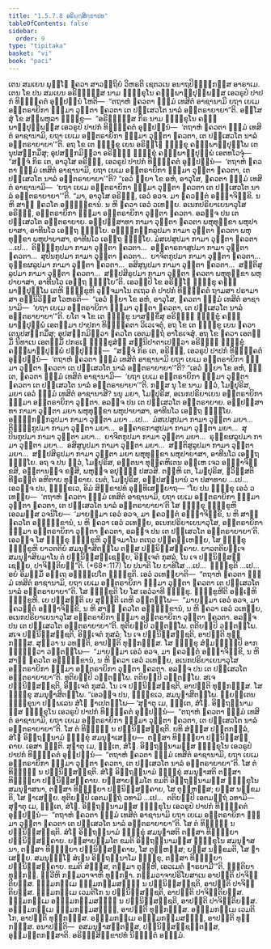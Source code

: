 ```yaml
---
title: "1.5.7.8 ອຣິຏ຺ຐສິກ຺ຂາປທ"
tableOfContents: false
sidebar:
  order: 9
type: "tipitaka"
basket: "vi"
book: "paci"
---
```



<DynamicBreadcrumb />

<Division number="417" book="paci">

<Paragraph number="1247" book="paci">
ເຕນ ສມເຍນ ພຸທ຺ໂຘ ຠຄວາ ສາວຕ຺ຖິຍໍ ວິຫຣຕິ ເຊຕວເນ ອນາຖປິຓ຺ຑິກສ຺ສ ອາຣາເມ. ເຕນ ໂຂ ປນ ສມເຍນ ອຣິຏ຺ຐສ຺ສ ນາມ ຠິກ຺ຂຸໂນ ຄທ຺ຘພາຘິປຸພ຺ພສ຺ສ ເອວຣູປໍ ປາປກໍ ທິຏ຺ຐິຄຕໍ ອຸປ຺ປນ຺ນໍ ໂຫຕິ—  “ຕຖາຫໍ ຠຄວຕາ ຘມ຺ມໍ ເທສິຕໍ ອາຊານາມິ ຍຖາ ເຍເມ ອນ຺ຕຣາຍິກາ ຘມ຺ມາ ວຸຕ຺ຕາ ຠຄວຕາ ເຕ ປຏິເສວໂຕ ນາລໍ ອນ຺ຕຣາຍາຍາ”ຕິ. ອສ຺ໂສສຸໍ ໂຂ ສມ຺ພຫຸລາ ຠິກ຺ຂູ—  “ອຣິຏ຺ຐສ຺ສ ກິຣ ນາມ ຠິກ຺ຂຸໂນ ຄທ຺ຘພາຘິປຸພ຺ພສ຺ສ ເອວຣູປໍ ປາປກໍ ທິຏ຺ຐິຄຕໍ ອຸປ຺ປນ຺ນໍ—  ‘ຕຖາຫໍ ຠຄວຕາ ຘມ຺ມໍ ເທສິຕໍ ອາຊານາມິ, ຍຖາ ເຍເມ ອນ຺ຕຣາຍິກາ ຘມ຺ມາ ວຸຕ຺ຕາ ຠຄວຕາ, ເຕ ປຏິເສວໂຕ ນາລໍ ອນ຺ຕຣາຍາຍາ’”ຕິ. ອຖ ໂຂ ເຕ ຠິກ຺ຂູ ເຍນ ອຣິຏ຺ໂຐ ຠິກ຺ຂຸ ຄທ຺ຘພາຘິປຸພ຺ໂພ ເຕນຸປສງ຺ກມິໍສຸ; ອຸປສງ຺ກມິຕ຺ວາ ອຣິຏ຺ຐໍ ຠິກ຺ຂຸໍ ຄທ຺ຘພາຘິປຸພ຺ພໍ ເອຕທໂວຈຸໍ—  “ສຈ຺ຈໍ ກິຣ ເຕ, ອາວຸໂສ ອຣິຏ຺ຐ, ເອວຣູປໍ ປາປກໍ ທິຏ຺ຐິຄຕໍ ອຸປ຺ປນ຺ນໍ—  ‘ຕຖາຫໍ ຠຄວຕາ ຘມ຺ມໍ ເທສິຕໍ ອາຊານາມິ, ຍຖາ ເຍເມ ອນ຺ຕຣາຍິກາ ຘມ຺ມາ ວຸຕ຺ຕາ ຠຄວຕາ, ເຕ ປຏິເສວໂຕ ນາລໍ ອນ຺ຕຣາຍາຍາ’”ຕິ? “ເອວໍ ພ຺ຍາ ໂຂ ອຫໍ, ອາວຸໂສ, ຠຄວຕາ ຘມ຺ມໍ ເທສິຕໍ ອາຊານາມິ—  ‘ຍຖາ ເຍເມ ອນ຺ຕຣາຍິກາ ຘມ຺ມາ ວຸຕ຺ຕາ ຠຄວຕາ ເຕ ປຏິເສວໂຕ ນາລໍ ອນ຺ຕຣາຍາຍາ’”ຕິ.
</Paragraph>

<Paragraph number="1248" book="paci">
“ມາ, ອາວຸໂສ ອຣິຏ຺ຐ, ເອວໍ ອວຈ. ມາ ຠຄວນ຺ຕໍ ອພ຺ຠາຈິກ຺ຂິ. ນ ຫິ ສາຘຸ ຠຄວໂຕ ອພ຺ຠກ຺ຂານໍ. ນ ຫິ ຠຄວາ ເອວໍ ວເທຍ຺ຍ. ອເນກປຣິຍາເຍນາວຸໂສ ອຣິຏ຺ຐ, ອນ຺ຕຣາຍິກາ ຘມ຺ມາ ອນ຺ຕຣາຍິກາ ວຸຕ຺ຕາ ຠຄວຕາ. ອລຎ຺ຈ ປນ ເຕ ປຏິເສວໂຕ ອນ຺ຕຣາຍາຍ. ອປ຺ປສ຺ສາທາ ກາມາ ວຸຕ຺ຕາ ຠຄວຕາ ພຫຸທຸກ຺ຂາ ພຫຸປາຍາສາ, ອາທີນໂວ ເອຕ຺ຖ ຠິຍ຺ໂຍ. ອຏ຺ຐິກງ຺ກລູປມາ ກາມາ ວຸຕ຺ຕາ ຠຄວຕາ ພຫຸທຸກ຺ຂາ ພຫຸປາຍາສາ, ອາທີນໂວ ເອຕ຺ຖ ຠິຍ຺ໂຍ. ມໍສເປສູປມາ ກາມາ ວຸຕ຺ຕາ ຠຄວຕາ …ເປ…  ຕິຓຸກ຺ກູປມາ ກາມາ ວຸຕ຺ຕາ ຠຄວຕາ…  ອງ຺ຄາຣກາສູປມາ ກາມາ ວຸຕ຺ຕາ ຠຄວຕາ…  ສຸປິນກູປມາ ກາມາ ວຸຕ຺ຕາ ຠຄວຕາ…  ຍາຈິຕກູປມາ ກາມາ ວຸຕ຺ຕາ ຠຄວຕາ…  ຣຸກ຺ຂຜລູປມາ ກາມາ ວຸຕ຺ຕາ ຠຄວຕາ…  ອສິສູນູປມາ ກາມາ ວຸຕ຺ຕາ ຠຄວຕາ…  ສຕ຺ຕິສູລູປມາ ກາມາ ວຸຕ຺ຕາ ຠຄວຕາ…  ສປ຺ປສິຣູປມາ ກາມາ ວຸຕ຺ຕາ ຠຄວຕາ ພຫຸທຸກ຺ຂາ ພຫຸປາຍາສາ, ອາທີນໂວ ເອຕ຺ຖ ຠິຍ຺ໂຍ”ຕິ.
</Paragraph>

<Paragraph number="1249" book="paci">
ເອວມ຺ປິ ໂຂ ອຣິຏ຺ໂຐ ຠິກ຺ຂຸ ຄທ຺ຘພາຘິປຸພ຺ໂພ ເຕຫິ ຠິກ຺ຂູຫິ ວຸຈ຺ຈມາໂນ ຕເຖວ ຕໍ ປາປກໍ ທິຏ຺ຐິຄຕໍ ຖາມສາ ປຣາມາສາ ອຠິນິວິສ຺ສ ໂວຫຣຕິ—  “ເອວໍ ພ຺ຍາ ໂຂ ອຫໍ, ອາວຸໂສ, ຠຄວຕາ ຘມ຺ມໍ ເທສິຕໍ ອາຊານາມິ—  ‘ຍຖາ ເຍເມ ອນ຺ຕຣາຍິກາ ຘມ຺ມາ ວຸຕ຺ຕາ ຠຄວຕາ, ເຕ ປຏິເສວໂຕ ນາລໍ ອນ຺ຕຣາຍາຍາ’”ຕິ. ຍໂຕ ຈ ໂຂ ເຕ ຠິກ຺ຂູ ນາສກ຺ຂິໍສຸ ອຣິຏ຺ຐໍ ຠິກ຺ຂຸໍ ຄທ຺ຘພາຘິປຸພ຺ພໍ ເອຕສ຺ມາ ປາປກາ ທິຏ຺ຐິຄຕາ ວິເວເຈຕຸໍ, ອຖ ໂຂ ເຕ ຠິກ຺ຂູ ເຍນ ຠຄວາ ເຕນຸປສງ຺ກມິໍສຸ; ອຸປສງ຺ກມິຕ຺ວາ ຠຄວໂຕ ເອຕມຕ຺ຖໍ ອາໂຣເຈສຸໍ. ອຖ ໂຂ ຠຄວາ ເອຕສ຺ມິໍ ນິທາເນ ເອຕສ຺ມິໍ ປກຣເຓ ຠິກ຺ຂຸສໍຆໍ ສນ຺ນິປາຕາເປຕ຺ວາ ອຣິຏ຺ຐໍ ຠິກ຺ຂຸໍ ຄທ຺ຘພາຘິປຸພ຺ພໍ ປຏິປຸຈ຺ຉິ—  “ສຈ຺ຈໍ ກິຣ ເຕ, ອຣິຏ຺ຐ, ເອວຣູປໍ ປາປກໍ ທິຏ຺ຐິຄຕໍ ອຸປ຺ປນ຺ນໍ—  ‘ຕຖາຫໍ ຠຄວຕາ ຘມ຺ມໍ ເທສິຕໍ ອາຊານາມິ ຍຖາ ເຍເມ ອນ຺ຕຣາຍິກາ ຘມ຺ມາ ວຸຕ຺ຕາ ຠຄວຕາ ເຕ ປຏິເສວໂຕ ນາລໍ ອນ຺ຕຣາຍາຍາ’”ຕິ? “ເອວໍ ພ຺ຍາ ໂຂ ອຫໍ, ຠນ຺ເຕ, ຠຄວຕາ ຘມ຺ມໍ ເທສິຕໍ ອາຊານາມິ—  ‘ຍຖາ ເຍເມ ອນ຺ຕຣາຍິກາ ຘມ຺ມາ ວຸຕ຺ຕາ ຠຄວຕາ ເຕ ປຏິເສວໂຕ ນາລໍ ອນ຺ຕຣາຍາຍາ’”ຕິ.
</Paragraph>

<Paragraph number="1250" book="paci">
ກສ຺ສ ນຸ ໂຂ ນາມ ຕ຺ວໍ, ໂມຆປຸຣິສ, ມຍາ ເອວໍ ຘມ຺ມໍ ເທສິຕໍ ອາຊານາສິ? ນນຸ ມຍາ, ໂມຆປຸຣິສ, ອເນກປຣິຍາເຍນ ອນ຺ຕຣາຍິກາ ຘມ຺ມາ ອນ຺ຕຣາຍິກາ ວຸຕ຺ຕາ. ອລຎ຺ຈ ປນ ເຕ ປຏິເສວໂຕ ອນ຺ຕຣາຍາຍ. ອປ຺ປສ຺ສາທາ ກາມາ ວຸຕ຺ຕາ ມຍາ ພຫຸທຸກ຺ຂາ ພຫຸປາຍາສາ, ອາທີນໂວ ເອຕ຺ຖ ຠິຍ຺ໂຍ. ອຏ຺ຐິກງ຺ກລູປມາ ກາມາ ວຸຕ຺ຕາ ມຍາ …ເປ…  ມໍສເປສູປມາ ກາມາ ວຸຕ຺ຕາ ມຍາ…  ຕິຓຸກ຺ກູປມາ ກາມາ ວຸຕ຺ຕາ ມຍາ…  ອງ຺ຄາຣກາສູປມາ ກາມາ ວຸຕ຺ຕາ ມຍາ…  ສຸປິນກູປມາ ກາມາ ວຸຕ຺ຕາ ມຍາ…  ຍາຈິຕກູປມາ ກາມາ ວຸຕ຺ຕາ ມຍາ…  ຣຸກ຺ຂຜລູປມາ ກາມາ ວຸຕ຺ຕາ ມຍາ…  ອສິສູນູປມາ ກາມາ ວຸຕ຺ຕາ ມຍາ…  ສຕ຺ຕິສູລູປມາ ກາມາ ວຸຕ຺ຕາ ມຍາ…  ສປ຺ປສິຣູປມາ ກາມາ ວຸຕ຺ຕາ ມຍາ ພຫຸທຸກ຺ຂາ ພຫຸປາຍາສາ, ອາທີນໂວ ເອຕ຺ຖ ຠິຍ຺ໂຍ. ອຖ ຈ ປນ ຕ຺ວໍ, ໂມຆປຸຣິສ, ອຕ຺ຕນາ ທຸຄ຺ຄຫິເຕນ ອມ຺ເຫ ເຈວ ອພ຺ຠາຈິກ຺ຂສິ, ອຕ຺ຕານຎ຺ຈ ຂຓສິ, ພຫຸຎ຺ຈ ອປຸຎ຺ຎໍ ປສວສິ. ຕຎ຺ຫິ ເຕ, ໂມຆປຸຣິສ, ຠວິສ຺ສຕິ ທີຆຣຕ຺ຕໍ ອຫິຕາຍ ທຸກ຺ຂາຍ. ເນຕໍ, ໂມຆປຸຣິສ, ອປ຺ປສນ຺ນານໍ ວາ ປສາທາຍ …ເປ…  ເອວຎ຺ຈ ປນ, ຠິກ຺ຂເວ, ອິມໍ ສິກ຺ຂາປທໍ ອຸທ຺ທິເສຍ຺ຍາຖ—
</Paragraph>

</Division>
<Division number="418" book="paci">

<Paragraph number="1251" book="paci">
<Emphasis>“ໂຍ ປນ ຠິກ຺ຂຸ ເອວໍ ວເທຍ຺ຍ—  ‘ຕຖາຫໍ ຠຄວຕາ ຘມ຺ມໍ ເທສິຕໍ ອາຊານາມິ, ຍຖາ ເຍເມ ອນ຺ຕຣາຍິກາ ຘມ຺ມາ ວຸຕ຺ຕາ ຠຄວຕາ, ເຕ ປຏິເສວໂຕ ນາລໍ ອນ຺ຕຣາຍາຍາ’ຕິ ໂສ ຠິກ຺ຂຸ ຠິກ຺ຂູຫິ ເອວມສ຺ສ ວຈນີໂຍ—  ‘ມາຍສ຺ມາ ເອວໍ ອວຈ, ມາ ຠຄວນ຺ຕໍ ອພ຺ຠາຈິກ຺ຂິ, ນ ຫິ ສາຘຸ ຠຄວໂຕ ອພ຺ຠກ຺ຂານໍ, ນ ຫິ ຠຄວາ ເອວໍ ວເທຍ຺ຍ, ອເນກປຣິຍາເຍນາວຸໂສ, ອນ຺ຕຣາຍິກາ ຘມ຺ມາ ອນ຺ຕຣາຍິກາ ວຸຕ຺ຕາ ຠຄວຕາ, ອລຎ຺ຈ ປນ ເຕ ປຏິເສວໂຕ ອນ຺ຕຣາຍາຍາ’ຕິ. ເອວຎ຺ຈ ໂສ ຠິກ຺ຂຸ ຠິກ຺ຂູຫິ ວຸຈ຺ຈມາໂນ ຕເຖວ ປຄ຺ຄຓ຺ເຫຍ຺ຍ, ໂສ ຠິກ຺ຂຸ ຠິກ຺ຂູຫິ ຍາວຕຕິຍໍ ສມນຸຠາສິຕພ຺ໂພ ຕສ຺ສ ປຏິນິສ຺ສຄ຺ຄາຍ. ຍາວຕຕິຍຎ຺ເຈ ສມນຸຠາສິຍມາໂນ ຕໍ ປຏິນິສ຺ສຊ຺ເຊຍ຺ຍ, ອິຈ຺ເຈຕໍ ກຸສລໍ, ໂນ ເຈ ປຏິນິສ຺ສຊ຺ເຊຍ຺ຍ, ປາຈິຕ຺ຕິຍນ຺”</Emphasis>ຕິ. (*68*:<Emphasis>117</Emphasis>)
</Paragraph>

</Division>
<Division number="419" book="paci">

<Paragraph number="1252" book="paci">
<Emphasis>ໂຍ ປນາ</Emphasis>ຕິ ໂຍ ຍາທິໂສ …ເປ…  <Emphasis>ຠິກ຺ຂູ</Emphasis>ຕິ …ເປ…  ອຍໍ ອິມສ຺ມິໍ ອຕ຺ເຖ ອຘິປ຺ເປໂຕ ຠິກ຺ຂູຕິ.
</Paragraph>

<Paragraph number="1253" book="paci">
<Emphasis>ເອວໍ ວເທຍ຺ຍາ</Emphasis>ຕິ—  “ຕຖາຫໍ ຠຄວຕາ ຘມ຺ມໍ ເທສິຕໍ ອາຊານາມິ, ຍຖາ ເຍເມ ອນ຺ຕຣາຍິກາ ຘມ຺ມາ ວຸຕ຺ຕາ ຠຄວຕາ ເຕ ປຏິເສວໂຕ ນາລໍ ອນ຺ຕຣາຍາຍາ”ຕິ.
</Paragraph>

<Paragraph number="1254" book="paci">
<Emphasis>ໂສ ຠິກ຺ຂູ</Emphasis>ຕິ ໂຍ ໂສ ເອວໍວາທີ ຠິກ຺ຂຸ.
</Paragraph>

<Paragraph number="1255" book="paci">
<Emphasis>ຠິກ຺ຂູຫີ</Emphasis>ຕິ ອຎ຺ເຎຫິ ຠິກ຺ຂູຫິ. ເຍ ປສ຺ສນ຺ຕິ ເຍ ສຸຓນ຺ຕິ ເຕຫິ ວຕ຺ຕພ຺ໂພ—  “ມາຍສ຺ມາ ເອວໍ ອວຈ, ມາ ຠຄວນ຺ຕໍ ອພ຺ຠາຈິກ຺ຂິ, ນ ຫິ ສາຘຸ ຠຄວໂຕ ອພ຺ຠກ຺ຂານໍ, ນ ຫິ ຠຄວາ ເອວໍ ວເທຍ຺ຍ, ອເນກປຣິຍາເຍນາວຸໂສ ອນ຺ຕຣາຍິກາ ຘມ຺ມາ ອນ຺ຕຣາຍິກາ ວຸຕ຺ຕາ ຠຄວຕາ. ອລຎ຺ຈ ປນ ເຕ ປຏິເສວໂຕ ອນ຺ຕຣາຍາຍາ”ຕິ. ທຸຕິຍມ຺ປິ ວຕ຺ຕພ຺ໂພ. ຕຕິຍມ຺ປິ ວຕ຺ຕພ຺ໂພ. ສເຈ ປຏິນິສ຺ສຊ຺ຊຕິ, ອິຈ຺ເຈຕໍ ກຸສລໍ; ໂນ ເຈ ປຏິນິສ຺ສຊ຺ຊຕິ, ອາປຕ຺ຕິ ທຸກ຺ກຏສ຺ສ. ສຸຕ຺ວາ ນ ວທນ຺ຕິ, ອາປຕ຺ຕິ ທຸກ຺ກຏສ຺ສ. ໂສ ຠິກ຺ຂຸ <Emphasis>ສໍຆມຊ຺ຌມ຺ປິ</Emphasis> ອາກຑ຺ຒິຕ຺ວາ ວຕ຺ຕພ຺ໂພ—  “ມາຍສ຺ມາ ເອວໍ ອວຈ, ມາ ຠຄວນ຺ຕໍ ອພ຺ຠາຈິກ຺ຂິ, ນ ຫິ ສາຘຸ ຠຄວໂຕ ອພ຺ຠກ຺ຂານໍ, ນ ຫິ ຠຄວາ ເອວໍ ວເທຍ຺ຍ, ອເນກປຣິຍາເຍນາວຸໂສ ອນ຺ຕຣາຍິກາ ຘມ຺ມາ ອນ຺ຕຣາຍິກາ ວຸຕ຺ຕາ ຠຄວຕາ. ອລຎ຺ຈ ປນ ເຕ ປຏິເສວໂຕ ອນ຺ຕຣາຍາຍາ”ຕິ. ທຸຕິຍມ຺ປິ ວຕ຺ຕພ຺ໂພ. ຕຕິຍມ຺ປິ ວຕ຺ຕພ຺ໂພ. ສເຈ ປຏິນິສ຺ສຊ຺ຊຕິ, ອິຈ຺ເຈຕໍ ກຸສລໍ. ໂນ ເຈ ປຏິນິສ຺ສຊ຺ຊຕິ, ອາປຕ຺ຕິ ທຸກ຺ກຏສ຺ສ. ໂສ ຠິກ຺ຂຸ ສມນຸຠາສິຕພ຺ໂພ. “ເອວຎ຺ຈ ປນ, ຠິກ຺ຂເວ, ສມນຸຠາສິຕພ຺ໂພ. ພ຺ຍຕ຺ເຕນ ຠິກ຺ຂຸນາ ປຏິພເລນ ສໍໂຆ ຎາເປຕພ຺ໂພ—
</Paragraph>

</Division>
<Division number="420" book="paci">

<Paragraph number="1256" book="paci">
‘ສຸຓາຕຸ ເມ, ຠນ຺ເຕ, ສໍໂຆ. ອິຕ຺ຖນ຺ນາມສ຺ສ ຠິກ຺ຂຸໂນ ເອວຣູປໍ ປາປກໍ ທິຏ຺ຐິຄຕໍ ອຸປ຺ປນ຺ນໍ—  “ຕຖາຫໍ ຠຄວຕາ ຘມ຺ມໍ ເທສິຕໍ ອາຊານາມິ, ຍຖາ ເຍເມ ອນ຺ຕຣາຍິກາ ຘມ຺ມາ ວຸຕ຺ຕາ ຠຄວຕາ, ເຕ ປຏິເສວໂຕ ນາລໍ ອນ຺ຕຣາຍາຍາ”ຕິ. ໂສ ຕໍ ທິຏ຺ຐິໍ ນ ປຏິນິສ຺ສຊ຺ຊຕິ. ຍທິ ສໍຆສ຺ສ ປຕ຺ຕກລ຺ລໍ, ສໍໂຆ ອິຕ຺ຖນ຺ນາມໍ ຠິກ຺ຂຸໍ ສມນຸຠາເສຍ຺ຍ—  ຕສ຺ສາ ທິຏ຺ຐິຍາ ປຏິນິສ຺ສຄ຺ຄາຍ. ເອສາ ຎຕ຺ຕິ.
</Paragraph>

<Paragraph number="1257" book="paci">
ສຸຓາຕຸ ເມ, ຠນ຺ເຕ, ສໍໂຆ. ອິຕ຺ຖນ຺ນາມສ຺ສ ຠິກ຺ຂຸໂນ ເອວຣູປໍ ປາປກໍ ທິຏ຺ຐິຄຕໍ ອຸປ຺ປນ຺ນໍ—  “ຕຖາຫໍ ຠຄວຕາ ຘມ຺ມໍ ເທສິຕໍ ອາຊານາມິ, ຍຖາ ເຍເມ ອນ຺ຕຣາຍິກາ ຘມ຺ມາ ວຸຕ຺ຕາ ຠຄວຕາ, ເຕ ປຏິເສວໂຕ ນາລໍ ອນ຺ຕຣາຍາຍາ”ຕິ. ໂສ ຕໍ ທິຏ຺ຐິໍ ນ ປຏິນິສ຺ສຊ຺ຊຕິ. ສໍໂຆ ອິຕ຺ຖນ຺ນາມໍ ຠິກ຺ຂຸໍ ສມນຸຠາສຕິ ຕສ຺ສາ ທິຏ຺ຐິຍາ ປຏິນິສ຺ສຄ຺ຄາຍ. ຍສ຺ສາຍສ຺ມໂຕ ຂມຕິ ອິຕ຺ຖນ຺ນາມສ຺ສ ຠິກ຺ຂຸໂນ ສມນຸຠາສນາ, ຕສ຺ສາ ທິຏ຺ຐິຍາ ປຏິນິສ຺ສຄ຺ຄາຍ, ໂສ ຕຸຓ຺ຫສ຺ສ; ຍສ຺ສ ນກ຺ຂມຕິ, ໂສ ຠາເສຍ຺ຍ.
</Paragraph>

<Paragraph number="1258" book="paci">
ທຸຕິຍມ຺ປິ ເອຕມຕ຺ຖໍ ວທາມິ …ເປ…  ຕຕິຍມ຺ປິ ເອຕມຕ຺ຖໍ ວທາມິ—  ສຸຓາຕຸ ເມ, ຠນ຺ເຕ, ສໍໂຆ. ອິຕ຺ຖນ຺ນາມສ຺ສ ຠິກ຺ຂຸໂນ ເອວຣູປໍ ປາປກໍ ທິຏ຺ຐິຄຕໍ ອຸປ຺ປນ຺ນໍ—  “ຕຖາຫໍ ຠຄວຕາ ຘມ຺ມໍ ເທສິຕໍ ອາຊານາມິ ຍຖາ ເຍເມ ອນ຺ຕຣາຍິກາ ຘມ຺ມາ ວຸຕ຺ຕາ ຠຄວຕາ ເຕ ປຏິເສວໂຕ ນາລໍ ອນ຺ຕຣາຍາຍາ”ຕິ. ໂສ ຕໍ ທິຏ຺ຐິໍ ນ ປຏິນິສ຺ສຊ຺ຊຕິ. ສໍໂຆ ອິຕ຺ຖນ຺ນາມໍ ຠິກ຺ຂຸໍ ສມນຸຠາສຕິ ຕສ຺ສາ ທິຏ຺ຐິຍາ ປຏິນິສ຺ສຄ຺ຄາຍ. ຍສ຺ສາຍສ຺ມໂຕ ຂມຕິ ອິຕ຺ຖນ຺ນາມສ຺ສ ຠິກ຺ຂຸໂນ ສມນຸຠາສນາ, ຕສ຺ສາ ທິຏ຺ຐິຍາ ປຏິນິສ຺ສຄ຺ຄາຍ, ໂສ ຕຸຓ຺ຫສ຺ສ; ຍສ຺ສ ນກ຺ຂມຕິ, ໂສ ຠາເສຍ຺ຍ.
</Paragraph>

<Paragraph number="1259" book="paci">
ສມນຸຠຏ຺ໂຐ ສໍເຆນ ອິຕ຺ຖນ຺ນາໂມ ຠິກ຺ຂຸ, ຕສ຺ສາ ທິຏ຺ຐິຍາ ປຏິນິສ຺ສຄ຺ຄາຍ. ຂມຕິ ສໍຆສ຺ສ, ຕສ຺ມາ ຕຸຓ຺ຫີ, ເອວເມຕໍ ຘາຣຍາມີ’”ຕິ.
</Paragraph>

<Paragraph number="1260" book="paci">
ຎຕ຺ຕິຍາ ທຸກ຺ກຏໍ. ທ຺ວີຫິ ກມ຺ມວາຈາຫິ ທຸກ຺ກຏາ. ກມ຺ມວາຈາປຣິໂຍສາເນ ອາປຕ຺ຕິ ປາຈິຕ຺ຕິຍສ຺ສ.
</Paragraph>

</Division>
<Division number="421" book="paci">

<Paragraph number="1261" book="paci">
ຘມ຺ມກມ຺ເມ ຘມ຺ມກມ຺ມສຎ຺ຎີ ນ ປຏິນິສ຺ສຊ຺ຊຕິ, ອາປຕ຺ຕິ ປາຈິຕ຺ຕິຍສ຺ສ. ຘມ຺ມກມ຺ເມ ເວມຕິໂກ ນ ປຏິນິສ຺ສຊ຺ຊຕິ, ອາປຕ຺ຕິ ປາຈິຕ຺ຕິຍສ຺ສ. ຘມ຺ມກມ຺ເມ ອຘມ຺ມກມ຺ມສຎ຺ຎີ ນ ປຏິນິສ຺ສຊ຺ຊຕິ, ອາປຕ຺ຕິ ປາຈິຕ຺ຕິຍສ຺ສ.
</Paragraph>

<Paragraph number="1262" book="paci">
ອຘມ຺ມກມ຺ເມ ຘມ຺ມກມ຺ມສຎ຺ຎີ, ອາປຕ຺ຕິ ທຸກ຺ກຏສ຺ສ. ອຘມ຺ມກມ຺ເມ ເວມຕິໂກ, ອາປຕ຺ຕິ ທຸກ຺ກຏສ຺ສ. ອຘມ຺ມກມ຺ເມ ອຘມ຺ມກມ຺ມສຎ຺ຎີ, ອາປຕ຺ຕິ ທຸກ຺ກຏສ຺ສ.
</Paragraph>

</Division>
<Division number="422" book="paci">

<Paragraph number="1263" book="paci">
ອນາປຕ຺ຕິ—  ອສມນຸຠາສນ຺ຕສ຺ສ, ປຏິນິສ຺ສຊ຺ຊນ຺ຕສ຺ສ, ອຸມ຺ມຕ຺ຕກສ຺ສາຕິ.

</Paragraph>
</Division>

<Paragraph number="1264" type="center" book="paci">
ອຣິຏ຺ຐສິກ຺ຂາປທໍ ນິຏ຺ຐິຕໍ ອຏ຺ຐມໍ.
</Paragraph>